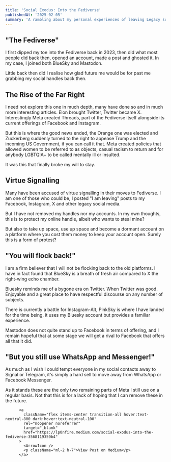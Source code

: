 ```yaml
---
title: 'Social Exodus: Into the Fediverse'
publishedAt: '2025-02-05'
summary: 'A rambling about my personal experiences of leaving Legacy social media and moving to Fediverse.'
---
```

## "The Fediverse"

I first dipped my toe into the Fediverse back in 2023, then did what most people did back then, opened an account, made a post and ghosted it. In my case, I joined both BlueSky and Mastodon.

Little back then did I realise how glad future me would be for past me grabbing my social handles back then.

## The Rise of the Far Right

I need not explore this one in much depth, many have done so and in much more interesting articles. Elon brought Twitter, Twitter became X.
Interestingly Meta created Threads, part of the Fediverse itself alongside its current offerings of Facebook and Instagram.

But this is where the good news ended, the Orange one was elected and Zuckerberg suddenly turned to the right to appease Trump and the incoming US Government, if you can call it that. Meta created policies that allowed women to be referred to as objects, casual racism to return and for anybody LGBTQIA+ to be called mentally ill or insulted.

It was this that finally broke my will to stay.

## Virtue Signalling

Many have been accused of virtue signalling in their moves to Fediverse. I am one of those who could be, I posted "I am leaving" posts to my Facebook, Instagram, X and other legacy social media.

But I have not removed my handles nor my accounts. In my own thoughts, this is to protect my online handle, albeit who wants to steal mine?

But also to take up space, use up space and become a dormant account on a platform where you cost them money to keep your account open. Surely this is a form of protest?

## "You will flock back!"

I am a firm believer that I will not be flocking back to the old platforms. I have in fact found that BlueSky is a breath of fresh air compared to X the right-wing echo chamber.

Bluesky reminds me of a bygone era on Twitter. When Twitter was good. Enjoyable and a great place to have respectful discourse on any number of subjects.

There is currently a battle for Instagram-Alt, PinkSky is where I have landed for the time being, it uses my Bluesky account but provides a familiar experience.

Mastodon does not quite stand up to Facebook in terms of offering, and I remain hopeful that at some stage we will get a rival to Facebook that offers all that it did.

## "But you still use WhatsApp and Messenger!"

As much as I wish I could tempt everyone in my social contacts away to Signal or Telegram, it's simply a hard sell to move away from WhatsApp or Facebook Messenger.

As it stands these are the only two remaining parts of Meta I still use on a regular basis. Not that this is for a lack of hoping that I can remove these in the future.

          <a
            className="flex items-center transition-all hover:text-neutral-800 dark:hover:text-neutral-100"
            rel="noopener noreferrer"
            target="_blank"
            href="https://lp0nfire.medium.com/social-exodus-into-the-fediverse-3568119350b4"
          >
            <ArrowIcon />
            <p className="ml-2 h-7">View Post on Medium</p>
          </a>
